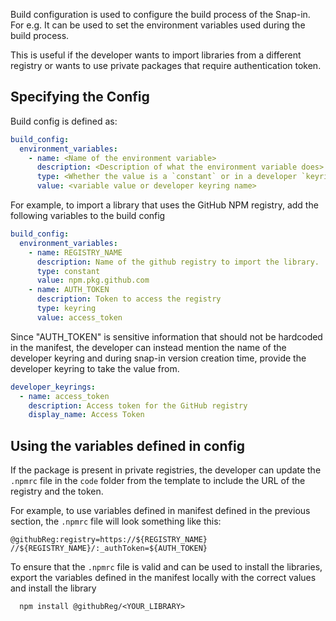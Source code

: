 Build configuration is used to configure the build process of the Snap-in. For e.g. It can be used to set the environment variables used during the build process.

This is useful if the developer wants to import libraries from a different registry or wants to use private packages that
require authentication token.

## Specifying the Config

Build config is defined as:

```yaml
build_config:
  environment_variables:
    - name: <Name of the environment variable>
      description: <Description of what the environment variable does>
      type: <Whether the value is a `constant` or in a developer `keyring`>
      value: <variable value or developer keyring name>
```

For example, to import a library that uses the GitHub NPM registry, add
the following variables to the build config

```yaml
build_config:
  environment_variables:
    - name: REGISTRY_NAME
      description: Name of the github registry to import the library.
      type: constant
      value: npm.pkg.github.com
    - name: AUTH_TOKEN
      description: Token to access the registry
      type: keyring
      value: access_token
```

Since "AUTH_TOKEN" is sensitive information that should not be hardcoded in the manifest,
the developer can instead mention the name of the developer keyring and during snap-in version creation
time, provide the developer keyring to take the value from.

```yaml
developer_keyrings:
  - name: access_token
    description: Access token for the GitHub registry
    display_name: Access Token
```

## Using the variables defined in config

If the package is present in private registries, the developer can update the `.npmrc` file in the `code` folder from the template to include the URL of the registry and the token.

For example, to use variables defined in manifest defined in the previous section, the `.npmrc` file will look something like this:

```.npmrc
@githubReg:registry=https://${REGISTRY_NAME}
//${REGISTRY_NAME}/:_authToken=${AUTH_TOKEN}
```

To ensure that the `.npmrc` file is valid and can be used to install the libraries, export the variables defined in the manifest locally with the correct values and install the library

```
  npm install @githubReg/<YOUR_LIBRARY>
```
